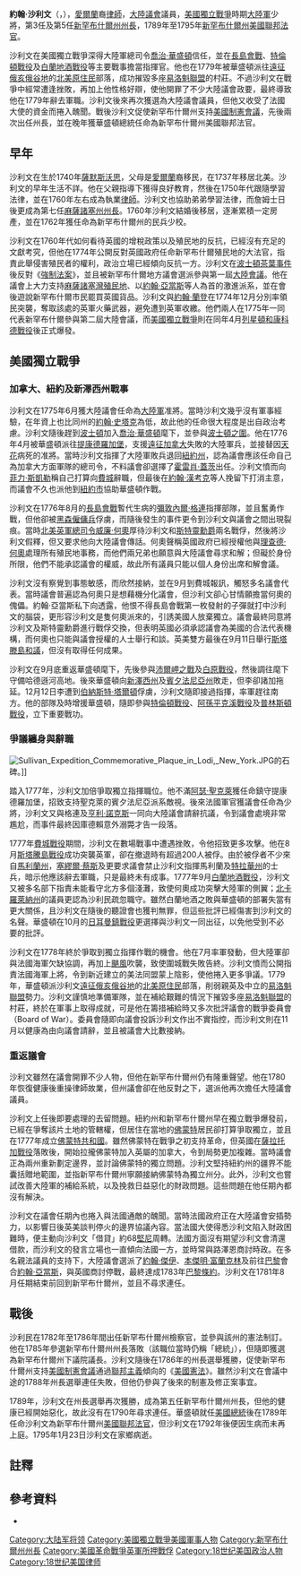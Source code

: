 {{About|前美國大陸議會議員、陸軍少將|美國政治運動家、攝影記者|约翰·厄尔·沙利文}}
{{NoteTA
|G1=Military
|G2=地名
|1=zh-cn:新罕布什尔; zh-tw:新罕布夏; zh-hk:新罕布什爾;
|2=zh-hk:軍團; zh-hans:团; zh-tw:團; 
|3=zh:兵團; zh-hans:兵团; zh-hant:兵團;
|4= zh:強制; zh-hans:强制; zh-hant:強制;
}}
{{Infobox Officeholder
|name=約翰·沙利文<br/>John Sullivan
|image= GeneralJohnSullivanByTenney.jpg
|title= [[新罕布什爾州州長|第三任新罕布什爾州州長]]
|term_start= 1786年6月7日
|term_end= 1788年6月5日
|predecessor= [[約翰·蘭登|約翰·蘭登]]
|successor= [[約翰·蘭登|約翰·蘭登]]
|title2= [[新罕布什爾州州長|第五任新罕布什爾州州長]]
|term_start2= 1789年1月22日
|term_end2= 1790年6月5日
|predecessor2= [[約翰·蘭登|約翰·蘭登]]
|successor2= [[乔赛亚·巴特利特|乔赛亚·巴特利特]]
|birth_date={{birth date|1740|2|17}}
|birth_place={{link-en|新罕布什爾殖民地|Province of New Hampshire}}[[薩默斯沃思|薩默斯沃思]]
|death_date={{death date and age|1795|1|23|1740|2|17}}
|death_place=[[新罕布什爾州|新罕布什爾州]]{{link-en|杜倫 (新罕布什爾州)|Durham, New Hampshire|杜倫}}
|party=[[聯邦黨|聯邦黨]]
|profession=律師<br/>軍人<br/>政要
|signature = John_Sullivan_Signature.svg
|allegiance={{flagicon|USA|1777}} [[美國|美國]]
|branch= [[大陸軍|大陸軍]]
|serviceyears= 大陸軍：1775-1779年
|rank= [[少將|少將]]
|battles =[[美國獨立戰爭|美國獨立戰爭]]
}}

'''約翰·沙利文'''（{{lang-en|'''John Sullivan'''}}，{{bd|1740年|2月17日|1795年|1月23日}}），[[愛爾蘭|愛爾蘭]]裔[[律師|律師]]，[[大陸議會|大陸議會]]議員，[[美國獨立戰爭|美國獨立戰爭]]時期[[大陸軍|大陸軍]]少將，第3任及第5任[[新罕布什爾州州長|新罕布什爾州州長]]，1789年至1795年[[新罕布什爾州|新罕布什爾州]][[美國聯邦法官|美國聯邦法官]]。

沙利文在美國獨立戰爭深得大陸軍總司令[[喬治·華盛頓|喬治·華盛頓]]信任，並在[[長島會戰|長島會戰]]、[[特倫頓戰役|特倫頓戰役]]及[[白蘭地酒戰役|白蘭地酒戰役]]等主要戰事擔當指揮官。他也在1779年被華盛頓派往[[沙利文遠征|遠征俄亥俄谷地]]的[[北美原住民|北美原住民]]部落，成功摧毀多座[[易洛魁聯盟|易洛魁聯盟]]的村莊。不過沙利文在戰爭中經常遭逢挫敗，再加上他性格好辯，使他開罪了不少大陸議會政要，最終導致他在1779年辭去軍職。沙利文後來再次獲選為大陸議會議員，但他又收受了法國大使的資金而捲入醜聞。戰後沙利文促使新罕布什爾州支持[[美國制憲會議|美國制憲會議]]，先後兩次出任州長，並在晚年獲華盛頓總統任命為新罕布什爾州美國聯邦法官。

== 早年 ==

沙利文在生於1740年{{link-en|新罕布什爾殖民地|Province of New Hampshire}}[[薩默斯沃思|薩默斯沃思]]，父母是[[愛爾蘭|愛爾蘭]]裔移民，在1737年移居北美。{{cfn|Whittemore|y=1961|pp=1-3}}沙利文的早年生活不詳。他在父親指導下獲得良好教育，然後在1750年代跟隨{{link-en|山謬·利弗摩爾|Samuel Livermore}}學習法律，並在1760年左右成為執業[[律師|律師]]。沙利文也協助弟弟{{link-en|詹姆士·沙利文|James Sullivan (governor)}}學習法律，而詹姆士日後更成為第七任[[麻薩諸塞州州長|麻薩諸塞州州長]]。1760年沙利文結婚後移居{{link-en|杜倫 (新罕布什爾州)|Durham, New Hampshire|杜倫鎮}}，逐漸累積一定房產，並在1762年獲任命為新罕布什爾州的民兵少校。{{cfn|Whittemore|y=1961|pp=3-6}}

沙利文在1760年代如何看待英國的增稅政策以及殖民地的反抗，已經沒有充足的文獻考究，但他在1774年公開反對英國政府任命新罕布什爾殖民地的大法官，指責此舉侵害殖民者的權利，政治立場已經傾向反抗一方。{{cfn|Whittemore|y=1961|pp=7-8}}沙利文在[[波士頓茶葉事件|波士頓茶葉事件]]後反對《[[強制法案|強制法案]]》，並且被新罕布什爾地方議會選派參與第一屆[[大陸會議|大陸會議]]。他在議會上大力支持[[麻薩諸塞灣殖民地|麻薩諸塞灣殖民地]]、以[[約翰·亞當斯|約翰·亞當斯]]等人為首的激進派系，並在會後遊說新罕布什爾市民罷買英國貨品。{{cfn|Whittemore|y=1961|pp=8-13}}沙利文與[[約翰·蘭登|約翰·蘭登]]在1774年12月分別率領民突襲{{link-en|威廉與瑪麗堡|Fort William and Mary}}，奪取該處的英軍火藥武器，避免遭到英軍收繳。{{cfn|Whittemore|y=1961|pp=13-14}}他們兩人在1775年一同代表新罕布什爾參與第二屆大陸會議，而[[美國獨立戰爭|美國獨立戰爭]]則在同年4月[[列星頓和康科德戰役|列星頓和康科德戰役]]後正式爆發。{{cfn|Whittemore|y=1961|pp=13-17}}

== 美國獨立戰爭 ==
=== 加拿大、紐約及新澤西州戰事 ===

沙利文在1775年6月獲大陸議會任命為[[大陸軍|大陸軍]]准將。當時沙利文幾乎沒有軍事經驗，在年資上也比同州的[[約翰·史塔克|約翰·史塔克]]為低，故此他的任命很大程度是出自政治考慮。{{cfn|Whittemore|y=1961|p=19}}沙利文隨後趕到[[波士頓|波士頓]]加入[[喬治·華盛頓|喬治·華盛頓]]麾下，並參與[[波士頓之圍|波士頓之圍]]。他在1776年4月被華盛頓派往[[提康德羅加堡|提康德羅加堡]]，支援[[遠征加拿大|遠征加拿大]]失敗的大陸軍兵，並接替因[[天花|天花]]病死的{{link-en|約翰·湯馬士|John Thomas (general)}}准將。當時沙利文指揮了大陸軍敗兵退回[[紐約州|紐約州]]，認為議會應該任命自己為加拿大方面軍隊的總司令，不料議會卻選擇了[[霍雷肖·蓋茨|霍雷肖·蓋茨]]出任。沙利文憤而向[[菲力·斯凱勒|菲力·斯凱勒]]稱自己打算向[[費城|費城]]辭職，但最後在[[約翰·漢考克|約翰·漢考克]]等人挽留下打消主意，而議會不久也派他到[[紐約市|紐約市]]協助華盛頓作戰。{{cfn|Whittemore|y=1961|pp=24-27}}

沙利文在1776年8月的[[長島會戰|長島會戰]]暫代生病的[[彌敦內爾·格連|彌敦內爾·格連]]指揮部隊，並且奮勇作戰，但他卻被[[黑森僱傭兵|黑森僱傭兵]]俘虜，而隨後發生的事件更令到沙利文與議會之間出現裂痕。{{cfn|Whittemore|y=1961|pp=32-40}}當時[[北美英軍總司令|北美英軍總司令]][[第五代何奧子爵威廉·何奧|威廉·何奧]]厚待沙利文和[[斯特靈勳爵威廉·亞歷山大|斯特靈勳爵]]兩名戰俘，然後將沙利文假釋，但又要求他向大陸議會傳話。何奧聲稱英國政府已經授權他與[[理查德·何奧|理查德·何奧]]處理所有殖民地事務，而他們兩兄弟也願意與大陸議會尋求和解；但礙於身份所限，他們不能承認議會的權威，故此所有議員只能以個人身份出席和解會議。{{cfn|Whittemore|y=1961|pp=40-41}}

沙利文沒有察覺到事態敏感，而欣然接納，並在9月到費城報訊，觸怒多名議會代表。當時議會普遍認為何奧只是想藉機分化議會，但沙利文卻心甘情願擔當何奧的傀儡。約翰·亞當斯私下向{{link-en|本傑明·魯殊|Benjamin Rush}}透露，他恨不得長島會戰第一枚發射的子彈就打中沙利文的腦袋，更形容沙利文是隻何奧派來的{{link-en|假鴨子圈套|Duck decoy (model)}}，引誘美國人放棄獨立。議會最終同意將沙利文及斯特靈勳爵進行戰俘交換，但表明英國必須承認議會為美國的合法代表機構，而何奧也只能與議會授權的人士舉行和談。英美雙方最後在9月11日舉行[[斯塔滕島和議|斯塔滕島和議]]，但沒有取得任何成果。{{cfn|Whittemore|y=1961|pp=41-43}}

沙利文在9月底重返華盛頓麾下，先後參與[[沛爾岬之戰|沛爾岬之戰]]及[[白原戰役|白原戰役]]，然後調往{{link-en|查理斯·李 (將軍)|Charles Lee (general)|查理斯·李}}麾下守備哈德遜河高地。後來華盛頓向[[新澤西州|新澤西州]]及[[賓夕法尼亞州|賓夕法尼亞州]]敗走，但李卻諸加拖延。12月12日李遭到[[伯納斯特·塔爾頓|伯納斯特·塔爾頓]]俘虜，沙利文隨即接過指揮，率軍趕往南方。他的部隊及時增援華盛頓，隨即參與[[特倫頓戰役|特倫頓戰役]]、[[阿孫平克溪戰役|阿孫平克溪戰役]]及[[普林斯頓戰役|普林斯頓戰役]]，立下重要戰功。{{cfn|Whittemore|y=1961|pp=43-50}}

=== 爭議纏身與辭職 ===
[[File:Sullivan_Expedition_Commemorative_Plaque_in_Lodi,_New_York.JPG|thumb]]的石碑。]]

踏入1777年，沙利文加倍爭取獨立指揮職位。他不滿[[阿瑟·聖克萊|阿瑟·聖克萊]]獲任命鎮守提康德羅加堡，招致支持聖克萊的賓夕法尼亞派系敵視。後來法國軍官{{link-en|菲利浦·杜·庫德賴|Philippe Charles Tronson du Coudray}}獲議會任命為少將，沙利文又與格連及[[亨利·諾克斯|亨利·諾克斯]]一同向大陸議會請辭抗議，令到議會處境非常尷尬，而事件最終因庫德賴意外溺斃才告一段落。{{cfn|Whittemore|y=1961|pp=51-53}}

1777年[[費城戰役|費城戰役]]期間，沙利文在數場戰事中遭遇挫敗，令他招致更多攻擊。他在8月[[斯塔騰島戰役|斯塔騰島戰役]]成功突襲英軍，卻在撤退時有超過200人被俘。由於被俘者不少來自[[馬利蘭州|馬利蘭州]]，[[塞繆爾·蔡斯|塞繆爾·蔡斯]]及{{link-en|喬治·雷德|George Read (U.S. statesman)}}更要求議會禁止沙利文指揮馬利蘭及[[特拉華州|特拉華州]]的士兵，暗示他應該辭去軍職，只是最終未有成事。1777年9月[[白蘭地酒戰役|白蘭地酒戰役]]，沙利文又被多名部下指責未能看守北方多個淺灘，致使何奧成功突擊大陸軍的側翼；[[北卡羅萊納州|北卡羅萊納州]]的議員{{link-en|湯馬士·伯克|Thomas Burke (North Carolina)}}更認為沙利民疏忽職守。{{cfn|Whittemore|y=1961|pp=54-67}}雖然白蘭地酒之敗與華盛頓的部署失當有更大關係，且沙利文在隨後的聽證會也獲判無罪，但這些批評已經傷害到沙利文的名聲。華盛頓在10月的[[日耳曼鎮戰役|日耳曼鎮戰役]]更選擇與沙利文一同出征，以免他受到不必要的批評。{{cfn|Whittemore|y=1961|pp=67-81}}

沙利文在1778年終於爭取到獨立指揮作戰的機會。他在7月率軍發動{{link-en|羅德島戰役|Battle of Rhode Island}}，但大陸軍卻與法國海軍欠缺協調，再加上[[颶風|颶風]]吹襲，致使圍城戰失敗告終。沙利文憤而公開指責法國海軍上將{{link-en|德斯坦伯爵查理斯·赫克特|Charles Hector, comte d'Estaing|德斯坦伯爵}}，令到新近建立的美法同盟蒙上陰影，使他捲入更多爭議。{{cfn|Whittemore|y=1961|pp=82-109}}1779年，華盛頓派沙利文[[沙利文遠征|遠征俄亥俄谷地]]的[[北美原住民|北美原住民]]部落，削弱親英及中立的[[易洛魁聯盟|易洛魁聯盟]]勢力。沙利文謹慎地準備軍隊，並在補給艱難的情況下摧毀多座[[易洛魁聯盟|易洛魁聯盟]]的村莊，終於在軍事上取得成就，可是他在籌措補給時又多次批評議會的戰爭委員會（Board of War）。委員會隨即向議會投訴沙利文作出不實指控，而沙利文則在11月以健康為由向議會請辭，並且被議會大比數接納。
{{cfn|Whittemore|y=1961|pp=149-152}}

=== 重返議會 ===

沙利文雖然在議會開罪不少人物，但他在新罕布什爾州仍有隆重聲望。他在1780年恢復健康後重操律師故業，但州議會卻在他反對之下，選派他再次擔任大陸議會議員。{{cfn|Whittemore|y=1961|pp=153-154}}

沙利文上任後即要處理{{link-en|新罕布什爾贈地|New Hampshire Grants}}的去留問題。紐約州和新罕布什爾州早在獨立戰爭爆發前，已經在爭奪該片土地的管轄權，但居住在當地的[[佛蒙特|佛蒙特]]居民卻打算爭取獨立，並且在1777年成立[[佛蒙特共和國|佛蒙特共和國]]。雖然佛蒙特在戰爭之初支持革命，但英國在[[薩拉托加戰役|薩拉托加戰役]]落敗後，開始拉攏佛蒙特加入英屬的加拿大，令到局勢更加複雜。{{cfn|Whittemore|y=1961|pp=153-154}}當時議會正為兩州重新劃定邊界，並討論佛蒙特的獨立問題。沙利文堅持紐約州的疆界不能囊括贈地範圍，並指新罕布什爾州寧願接納佛蒙特為獨立州分。{{cfn|Whittemore|y=1961|pp=156-160}}此外，沙利文也嘗試改善大陸軍的補給系統，以及挽救日益惡化的財政問題。這些問題在他任期內都沒有解決。{{cfn|Whittemore|y=1961|pp=160-164}}

沙利文在議會任期內也捲入與法國通敵的醜聞。當時法國政府正在大陸議會安插勢力，以影響日後英美談判停火的邊界協議內容。當法國大使{{link-en|路澤恩的騎士安-西薩|Anne-César, Chevalier de la Luzerne|路澤恩}}得悉沙利文陷入財政困難時，便主動向沙利文「借貸」約68[[堅尼|堅尼]]周轉。法國方面沒有期望沙利文會清還借款，而沙利文的發言立場也一直傾向法國一方，並時常與路澤恩商討時政。在多名親法議員的支持下，大陸議會選派了[[約翰·傑伊|約翰·傑伊]]、[[本傑明·富蘭克林|本傑明·富蘭克林]]及{{link-en|亨利·勞倫斯|Henry Laurens}}前往[[巴黎|巴黎]]會合[[約翰·亞當斯|約翰·亞當斯]]，與英國商討停戰，最終達成1783年[[巴黎條約_(1783年)|巴黎條約]]。{{cfn|Whittemore|y=1961|pp=165-177}}沙利文在1781年8月任期結束前回到新罕布什爾州，並且不尋求連任。{{cfn|Whittemore|y=1961|pp=178-179}}

== 戰後 ==

沙利民在1782年至1786年間出任新罕布什爾州檢察官，並參與該州的憲法制訂。{{cfn|Whittemore|y=1961|pp=182-183}}他在1785年參選新罕布什爾州州長落敗（該職位當時仍稱「總統」），但隨即獲選為新罕布什爾州下議院議長。{{cfn|Whittemore|y=1961|pp=192-194}}沙利文隨後在1786年的州長選舉獲勝，促使新罕布什爾州支持[[美國制憲會議|美國制憲會議]]通過[[聯邦主義|聯邦主義]]傾向的《[[美國憲法|美國憲法]]》。{{cfn|Whittemore|y=1961|pp=196-215}}雖然沙利文在會議中途的1788年州長選舉連任失敗，但他仍參與了後來的制憲及修正案事宜。{{cfn|Whittemore|y=1961|pp=215-220}}

1789年，沙利文在州長選舉再次獲勝，成為第五任新罕布什爾州州長，但他的健康已經開始惡化，故此沒有在1790年尋求連任。華盛頓就任[[美國總統|美國總統]]後在1789年任命沙利文為新罕布什爾州[[美國聯邦法官|美國聯邦法官]]，但沙利文在1792年後便因生病而未再上庭。1795年1月23日沙利文在家鄉{{link-en|杜倫 (新罕布什爾州)|Durham, New Hampshire|杜倫}}病逝。{{cfn|Whittemore|y=1961|pp=221-226}}

== 註釋 ==
{{reflist|2}}

==參考資料==
{{refbegin}}
*{{Citation
|last=Whittemore
|first=Charles P.
|title=A General of the Revolution: John Sullivan of New Hampshire
|language=en
|publication-place = New York and London
|publisher= Columbia University Press
|year=1961
}}
{{refend}}

{{start box}}
{{succession box|[[約翰·蘭登|約翰·蘭登]]|[[約翰·蘭登|約翰·蘭登]]|[[新罕布什爾州州長|新罕布什爾州州長]]|1786年-1788年}}
{{succession box|[[約翰·蘭登|約翰·蘭登]]|[[乔赛亚·巴特利特|乔赛亚·巴特利特]]|[[新罕布什爾州州長|新罕布什爾州州長]]|1789年-1790年}}
{{end box}}

{{DEFAULTSORT:Sullivan}}

[[Category:大陆军将领|Category:大陆军将领]]
[[Category:美國獨立戰爭美國軍事人物|Category:美國獨立戰爭美國軍事人物]]
[[Category:新罕布什爾州州長|Category:新罕布什爾州州長]]
[[Category:美國革命戰爭英軍所押戰俘|Category:美國革命戰爭英軍所押戰俘]]
[[Category:18世纪美国政治人物|Category:18世纪美国政治人物]]
[[Category:18世纪美国律师|Category:18世纪美国律师]]